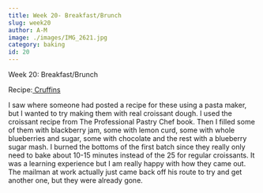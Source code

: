 ```yaml
---
title: Week 20- Breakfast/Brunch
slug: week20
author: A-M
image: ./images/IMG_2621.jpg
category: baking
id: 20
---
```


<div className="main-page-container">
  <p className="main-page-header">Week 20: Breakfast/Brunch</p>
  <p className="sub-header-cream">Recipe:<a className="category-link baking" href="https://www.amazon.com/Professional-Pastry-Chef-Fundamentals-Baking/dp/0471359254">
 Cruffins</a>
  </p>

  <p className="post-text">
 I saw where someone had posted a recipe for these using a pasta maker, but I wanted to try making them with real croissant dough. I used the croissant recipe from The Professional Pastry Chef book. Then I filled some of them with blackberry jam, some with lemon curd, some with whole blueberries and sugar, some with chocolate and the rest with a blueberry sugar mash. I burned the bottoms of the first batch since they really only need to bake about 10-15 minutes instead of the 25 for regular croissants. It was a learning experience but I am really happy with how they came out. The mailman at work actually just came back off his route to try and get another one, but they were already gone.
  </p>

</div>


